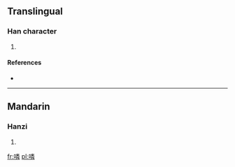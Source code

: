 ==Translingual==

===Han character===
{{Han char|rn=30|rad=口|as=12|sn=15|four=|canj=口火木手 (RFDQ)}}

# {{defn|Han|sort=口12}}

====References====
* {{Han ref|kx=0209.140|dkj=04322|hdz=10686.040|uh=5652|ud=22098}}

----

==Mandarin==

===Hanzi===
{{cmn-hanzi|pin=[[lián]] ([[lian2]])|wg=lien<sup>2</sup>}}

# {{defn|Mandarin|sort=口12}}

[[fr:噒]]
[[pl:噒]]